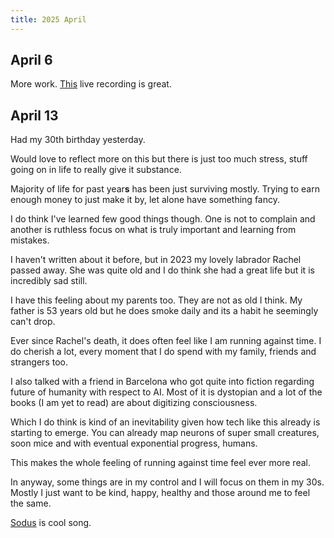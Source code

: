 ```yaml
---
title: 2025 April
---
```


## April 6

More work. [This](https://www.youtube.com/watch?v=opocWzPqo0g) live recording is great.

## April 13

Had my 30th birthday yesterday.

Would love to reflect more on this but there is just too much stress, stuff going on in life to really give it substance.

Majority of life for past year**s** has been just surviving mostly. Trying to earn enough money to just make it by, let alone have something fancy.

I do think I've learned few good things though. One is not to complain and another is ruthless focus on what is truly important and learning from mistakes.

I haven't written about it before, but in 2023 my lovely labrador Rachel passed away. She was quite old and I do think she had a great life but it is incredibly sad still.

I have this feeling about my parents too. They are not as old I think. My father is 53 years old but he does smoke daily and its a habit he seemingly can't drop.

Ever since Rachel's death, it does often feel like I am running against time. I do cherish a lot, every moment that I do spend with my family, friends and strangers too.

I also talked with a friend in Barcelona who got quite into fiction regarding future of humanity with respect to AI. Most of it is dystopian and a lot of the books (I am yet to read) are about digitizing consciousness.

Which I do think is kind of an inevitability given how tech like this already is starting to emerge. You can already map neurons of super small creatures, soon mice and with eventual exponential progress, humans.

This makes the whole feeling of running against time feel ever more real.

In anyway, some things are in my control and I will focus on them in my 30s. Mostly I just want to be kind, happy, healthy and those around me to feel the same.

[Sodus](https://open.spotify.com/track/1cyRoWGazsa8Vr5qlDfvPP) is cool song.
